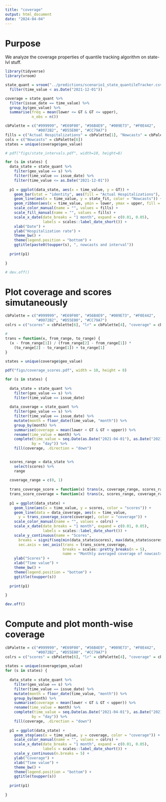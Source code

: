 ```yaml
---
title: "coverage"
output: html_document
date: "2024-04-04"
---
```


# Purpose

We analyze the coverage properties of quantile tracking algorithm on state-lvl stuff.

```r
library(tidyverse)
library(vroom)
```


```r
state_quant = vroom("../predictions/scenario1_state_quantileTracker.csv") %>%
  filter(time_value < as.Date("2021-12-01"))
```


```r
coverage = state_quant %>%
  filter(issue_date == time_value) %>%
  group_by(geo_value) %>%
  summarise(freq = mean(lower <= GT & GT <= upper),
            n_obs = n()) 


```


```r
cbPalette = c("#999999", "#E69F00", "#56B4E9", "#009E73", "#F0E442",
              "#0072B2", "#D55E00", "#CC79A7")
fills = c("Actual Hospitalizations" = cbPalette[1], "Nowcasts" = cbPalette[6])
cols = c("Nowcasts" = cbPalette[6])
states = unique(coverage$geo_value)

# pdf("figs/state_intervals.pdf", width=10, height=8)

for (s in states) {
  data_state = state_quant %>%
    filter(geo_value == s) %>%
    filter(time_value == issue_date) %>%
    filter(time_value <= as.Date("2021-12-01"))
  
  p1 = ggplot(data_state, aes(x = time_value, y = GT)) +
    geom_bar(stat = "identity", aes(fill = "Actual Hospitalizations"), alpha = 0.7) +
    geom_line(aes(x = time_value, y = state_fit, color = "Nowcasts")) +
    geom_ribbon(aes(x = time_value, ymin = lower, ymax = upper, fill = "Nowcasts"), alpha = 0.4) +
    scale_color_manual(name = "", values = fills) +
    scale_fill_manual(name = "", values = fills) +
    scale_x_date(date_breaks = "1 month", expand = c(0.01, 0.05),
                 labels = scales::label_date_short()) +
    xlab("Date") +
    ylab("Hospitalization rate") +
    theme_bw() +
    theme(legend.position = "bottom") +
    ggtitle(paste0(toupper(s), ", nowcasts and interval"))
    
  print(p1)
  
}

# dev.off()
```

# Plot coverage and scores simutaneously
```r
cbPalette = c("#999999", "#E69F00", "#56B4E9", "#009E73", "#F0E442",
              "#0072B2", "#D55E00", "#CC79A7")
colrs = c("scores" = cbPalette[6], "lr" = cbPalette[4], "coverage" = cbPalette[2])

# 
trans = function(x, from_range, to_range) {
  (x - from_range[1]) / (from_range[2] - from_range[1]) *
    (to_range[2] - to_range[1]) + to_range[1]
}
          
states = unique(coverage$geo_value)

pdf("figs/coverage_scores.pdf", width = 10, height = 8)

for (s in states) {
  
  data_state = state_quant %>%
    filter(geo_value == s) %>%
    filter(time_value == issue_date)
  
  data_coverage = state_quant %>%
    filter(geo_value == s) %>%
    filter(time_value == issue_date) %>%
    mutate(month = floor_date(time_value, "month")) %>%
    group_by(month) %>%
    summarise(coverage = mean(lower < GT & GT < upper)) %>%
    rename(time_value = month) %>%
    complete(time_value = seq.Date(as.Date("2021-04-01"), as.Date("2021-11-30"),
            by = "day")) %>%
    fill(coverage, .direction = "down")  
  

  scores_range = data_state %>%
    select(scores) %>%
    range
  
  coverage_range = c(0, 1)
  
  trans_coverage_score = function(x) trans(x, coverage_range, scores_range)
  trans_score_coverage = function(x) trans(x, scores_range, coverage_range)
  
  p1 = ggplot(data_state) +
    geom_line(aes(x = time_value, y = scores, color = "scores")) +
    geom_line(data = data_coverage, aes(x = time_value, 
      y = trans_coverage_score(coverage), color = "coverage")) +
    scale_color_manual(name = "", values = colrs) +
    scale_x_date(date_breaks = "1 month", expand = c(0.01, 0.05),
                 labels = scales::label_date_short()) +
    scale_y_continuous(name = "Scores", 
      breaks = signif(seq(min(data_state$scores), max(data_state$scores), length.out = 5), 3),
      sec.axis = sec_axis(trans = trans_score_coverage,
                          breaks = scales::pretty_breaks(n = 5),
                          name = "Monthly averaged coverage of nowcasts")) +
    ylab("Scores") +
    xlab("Time value") +
    theme_bw() +
    theme(legend.position = "bottom") +
    ggtitle(toupper(s))
    
  print(p1)
  
}

dev.off()
```



# Compute and plot month-wise coverage

```r
cbPalette = c("#999999", "#E69F00", "#56B4E9", "#009E73", "#F0E442",
              "#0072B2", "#D55E00", "#CC79A7")
colrs = c("scores" = cbPalette[6], "lr" = cbPalette[4], "coverage" = cbPalette[2])
          
states = unique(coverage$geo_value)
for (s in states) {
  
  data_state = state_quant %>%
    filter(geo_value == s) %>%
    filter(time_value == issue_date) %>%
    mutate(month = floor_date(time_value, "month")) %>%
    group_by(month) %>%
    summarise(coverage = mean(lower < GT & GT < upper)) %>%
    rename(time_value = month) %>%
    complete(time_value = seq.Date(as.Date("2021-04-01"), as.Date("2021-11-30"),
            by = "day")) %>%
    fill(coverage, .direction = "down")
  
  p1 = ggplot(data_state) +
    geom_step(aes(x = time_value, y = coverage, color = "coverage")) +
    scale_color_manual(name = "", values = colrs) +
    scale_x_date(date_breaks = "1 month", expand = c(0.01, 0.05),
                 labels = scales::label_date_short()) +
    scale_y_continuous(n.breaks = 5) +
    ylab("Coverage") +
    xlab("Time value") +
    theme_bw() +
    theme(legend.position = "bottom") +
    ggtitle(toupper(s))
    
  print(p1)
  
}
```




